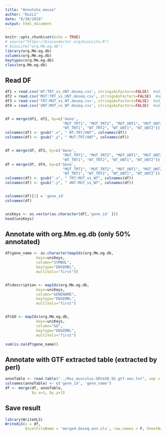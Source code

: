 ```yaml
---
title: "Annotate_mouse"
author: "RuiLi"
date: "8/30/2018"
output: html_document
---
```


```r
knitr::opts_chunk$set(echo = TRUE)
# source("https://bioconductor.org/biocLite.R")
# biocLite("org.Mm.eg.db")
library(org.Mm.eg.db)
columns(org.Mm.eg.db)
keytypes(org.Mm.eg.db)
class(org.Mm.eg.db)
```

## Read DF
```r
df1 = read.csv('WT:TRT_vs_UNT.deseq.csv', stringsAsFactors=FALSE)  #adjust
df2 = read.csv('MUT:TRT_vs_UNT.deseq.csv', stringsAsFactors=FALSE)  #adjust
df3 = read.csv('TRT:MUT_vs_WT.deseq.csv', stringsAsFactors=FALSE)  #adjust
df4 = read.csv('UNT:MUT_vs_WT.deseq.csv', stringsAsFactors=FALSE)  #adjust


df = merge(df1, df2, by=c('Gene', 
                          "MUT_TRT1", "MUT_TRT2", "MUT_UNT1", "MUT_UNT2",
                          "WT_TRT1", "WT_TRT2", "WT_UNT1", "WT_UNT2"))
colnames(df) <- gsub(".x", " WT:TRT/UNT", colnames(df))
colnames(df) <- gsub(".y", " MUT:TRT/UNT", colnames(df))


df = merge(df, df3, by=c('Gene', 
                          "MUT_TRT1", "MUT_TRT2", "MUT_UNT1", "MUT_UNT2",
                          "WT_TRT1", "WT_TRT2", "WT_UNT1", "WT_UNT2"))
df = merge(df, df4, by=c('Gene', 
                          "MUT_TRT1", "MUT_TRT2", "MUT_UNT1", "MUT_UNT2",
                          "WT_TRT1", "WT_TRT2", "WT_UNT1", "WT_UNT2"))
colnames(df) <- gsub(".x", " TRT:MUT_vs_WT", colnames(df))
colnames(df) <- gsub(".y", " UNT:MUT_vs_WT", colnames(df))


colnames(df)[1] = 'gene_id'
colnames(df)


uniKeys <- as.vector(as.character(df[,'gene_id' ]))
head(uniKeys)
```

## Annotate with org.Mm.eg.db (only 50% annotated)
```r
df$gene_name <- as.character(mapIds(org.Mm.eg.db, 
              keys=uniKeys, 
              column="SYMBOL", 
              keytype="ENSEMBL",
              multiVals="first"))


df$description <- mapIds(org.Mm.eg.db,
              keys=uniKeys,
              column="GENENAME",
              keytype="ENSEMBL",
              multiVals="first")


df$GO <- mapIds(org.Mm.eg.db,
              keys=uniKeys,
              column="GO",
              keytype="ENSEMBL",
              multiVals="first")

sum(is.na(df$gene_name))

```
## Annotate with GTF extracted table (extracted by perl)
```r
annoTable <- read.table("../Mus_musculus.GRCm38.92.gtf.ann.txt", sep = "\t")
colnames(annoTable) <- c('gene_id', 'gene_name')
df <- merge(df, annoTable, 
            by.x=1, by.y=1)
```


## Save result
```r
library(WriteXLS)
WriteXLS(x = df, 
         ExcelFileName = 'merged.deseq.ann.xls', row.names = F, SheetNames = 'sheet1')
```

<!-- ## Annotate with GTF -->
<!-- ```{r} -->
<!-- library('GenomicFeatures') -->
<!-- txdb <- makeTxDbFromGFF("../Mus_musculus.GRCm38.92.gtf", -->
<!--                  format="gtf" -->
<!--                  # format=c("auto", "gff3", "gtf") -->
<!--                  ) -->
<!-- saveDb(txdb, file="../Mus_musculus.GRCm38.92.gtf.txdb.sqlite") -->
<!-- txdb <- loadDb("../Mus_musculus.GRCm38.92.gtf.txdb.sqlite") -->
<!-- txdb -->
<!-- columns(txdb) -->

<!-- select(txdb, uniKeys, c("TXNAME"), "GENEID") -->

<!-- gene_name <- select(txdb, uniKeys, c("TXNAME"), "GENEID") -->

<!-- ``` -->

